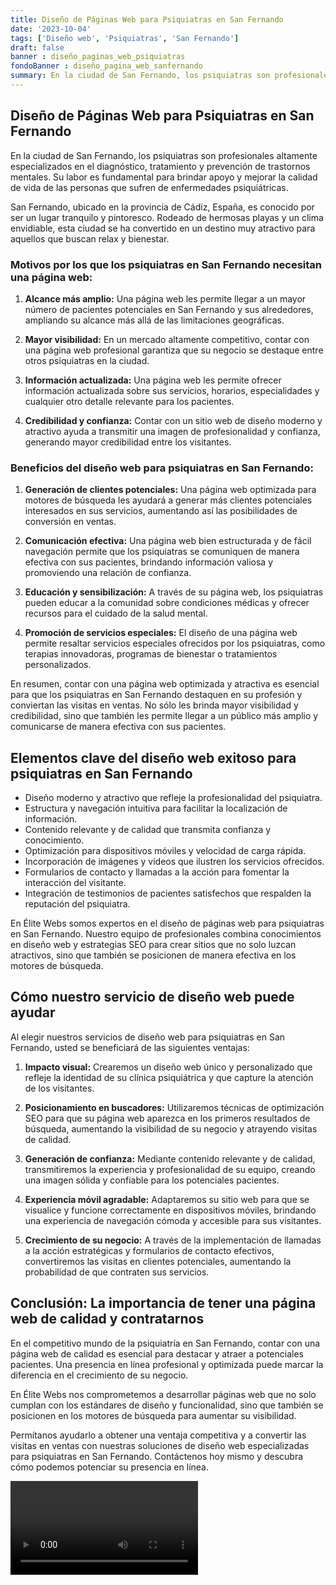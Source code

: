 ```yaml
---
title: Diseño de Páginas Web para Psiquiatras en San Fernando
date: '2023-10-04'
tags: ['Diseño web', 'Psiquiatras', 'San Fernando']
draft: false
banner : diseño_paginas_web_psiquiatras
fondoBanner : diseño_pagina_web_sanfernando
summary: En la ciudad de San Fernando, los psiquiatras son profesionales altamente especializados en el diagnóstico, tratamiento y prevención de trastornos mentales. Su labor es fundamental para brindar apoyo y mejorar la calidad de vida de las personas que sufren de enfermedades psiquiátricas. 
---
```


## Diseño de Páginas Web para Psiquiatras en San Fernando

En la ciudad de San Fernando, los psiquiatras son profesionales altamente especializados en el diagnóstico, tratamiento y prevención de trastornos mentales. Su labor es fundamental para brindar apoyo y mejorar la calidad de vida de las personas que sufren de enfermedades psiquiátricas. 

San Fernando, ubicado en la provincia de Cádiz, España, es conocido por ser un lugar tranquilo y pintoresco. Rodeado de hermosas playas y un clima envidiable, esta ciudad se ha convertido en un destino muy atractivo para aquellos que buscan relax y bienestar. 

### Motivos por los que los psiquiatras en San Fernando necesitan una página web:

1. **Alcance más amplio:** Una página web les permite llegar a un mayor número de pacientes potenciales en San Fernando y sus alrededores, ampliando su alcance más allá de las limitaciones geográficas.

2. **Mayor visibilidad:** En un mercado altamente competitivo, contar con una página web profesional garantiza que su negocio se destaque entre otros psiquiatras en la ciudad.

3. **Información actualizada:** Una página web les permite ofrecer información actualizada sobre sus servicios, horarios, especialidades y cualquier otro detalle relevante para los pacientes.

4. **Credibilidad y confianza:** Contar con un sitio web de diseño moderno y atractivo ayuda a transmitir una imagen de profesionalidad y confianza, generando mayor credibilidad entre los visitantes.

### Beneficios del diseño web para psiquiatras en San Fernando:

1. **Generación de clientes potenciales:** Una página web optimizada para motores de búsqueda les ayudará a generar más clientes potenciales interesados en sus servicios, aumentando así las posibilidades de conversión en ventas.

2. **Comunicación efectiva:** Una página web bien estructurada y de fácil navegación permite que los psiquiatras se comuniquen de manera efectiva con sus pacientes, brindando información valiosa y promoviendo una relación de confianza.

3. **Educación y sensibilización:** A través de su página web, los psiquiatras pueden educar a la comunidad sobre condiciones médicas y ofrecer recursos para el cuidado de la salud mental.

4. **Promoción de servicios especiales:** El diseño de una página web permite resaltar servicios especiales ofrecidos por los psiquiatras, como terapias innovadoras, programas de bienestar o tratamientos personalizados.

En resumen, contar con una página web optimizada y atractiva es esencial para que los psiquiatras en San Fernando destaquen en su profesión y conviertan las visitas en ventas. No sólo les brinda mayor visibilidad y credibilidad, sino que también les permite llegar a un público más amplio y comunicarse de manera efectiva con sus pacientes.

<GifSeo />

<Cta />

## Elementos clave del diseño web exitoso para psiquiatras en San Fernando

- Diseño moderno y atractivo que refleje la profesionalidad del psiquiatra.
- Estructura y navegación intuitiva para facilitar la localización de información.
- Contenido relevante y de calidad que transmita confianza y conocimiento.
- Optimización para dispositivos móviles y velocidad de carga rápida.
- Incorporación de imágenes y videos que ilustren los servicios ofrecidos.
- Formularios de contacto y llamadas a la acción para fomentar la interacción del visitante.
- Integración de testimonios de pacientes satisfechos que respalden la reputación del psiquiatra.

En Élite Webs somos expertos en el diseño de páginas web para psiquiatras en San Fernando. Nuestro equipo de profesionales combina conocimientos en diseño web y estrategias SEO para crear sitios que no solo luzcan atractivos, sino que también se posicionen de manera efectiva en los motores de búsqueda.

## Cómo nuestro servicio de diseño web puede ayudar

Al elegir nuestros servicios de diseño web para psiquiatras en San Fernando, usted se beneficiará de las siguientes ventajas:

1. **Impacto visual:** Crearemos un diseño web único y personalizado que refleje la identidad de su clínica psiquiátrica y que capture la atención de los visitantes.

2. **Posicionamiento en buscadores:** Utilizaremos técnicas de optimización SEO para que su página web aparezca en los primeros resultados de búsqueda, aumentando la visibilidad de su negocio y atrayendo visitas de calidad.

3. **Generación de confianza:** Mediante contenido relevante y de calidad, transmitiremos la experiencia y profesionalidad de su equipo, creando una imagen sólida y confiable para los potenciales pacientes.

4. **Experiencia móvil agradable:** Adaptaremos su sitio web para que se visualice y funcione correctamente en dispositivos móviles, brindando una experiencia de navegación cómoda y accesible para sus visitantes.

5. **Crecimiento de su negocio:** A través de la implementación de llamadas a la acción estratégicas y formularios de contacto efectivos, convertiremos las visitas en clientes potenciales, aumentando la probabilidad de que contraten sus servicios.

## Conclusión: La importancia de tener una página web de calidad y contratarnos

En el competitivo mundo de la psiquiatría en San Fernando, contar con una página web de calidad es esencial para destacar y atraer a potenciales pacientes. Una presencia en línea profesional y optimizada puede marcar la diferencia en el crecimiento de su negocio.

En Élite Webs nos comprometemos a desarrollar páginas web que no solo cumplan con los estándares de diseño y funcionalidad, sino que también se posicionen en los motores de búsqueda para aumentar su visibilidad.

Permítanos ayudarlo a obtener una ventaja competitiva y a convertir las visitas en ventas con nuestras soluciones de diseño web especializadas para psiquiatras en San Fernando. Contáctenos hoy mismo y descubra cómo podemos potenciar su presencia en línea.

<Video />

<CtaBot job='Psiquiatras' city='San Fernando'/>

<Gmaps query='San Fernando+españa+maps' />